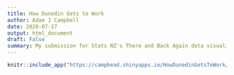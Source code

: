 ```yaml
---
title: How Dunedin Gets to Work
author: Adam J Campbell
date: 2020-07-27
output: html_document
draft: False
summary: My submission for Stats NZ's There and Back Again data visualisation competition
---
```


```r
knitr::include_app("https://campbead.shinyapps.io/HowDunedinGetsToWork/", height = "100%")
```
